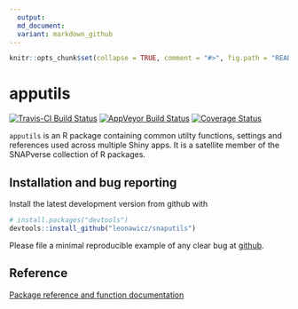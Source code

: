 ```yaml
---
  output:
  md_document:
  variant: markdown_github
---
```


<!-- README.md is generated from README.Rmd. Please edit that file -->

  ```r
knitr::opts_chunk$set(collapse = TRUE, comment = "#>", fig.path = "README-")
```

# apputils

[![Travis-CI Build Status](https://travis-ci.org/leonawicz/apputils.svg?branch=master)](https://travis-ci.org/leonawicz/rapputils)
[![AppVeyor Build Status](https://ci.appveyor.com/api/projects/status/github/leonawicz/apputils?branch=master&svg=true)](https://ci.appveyor.com/project/leonawicz/apputils)
[![Coverage Status](https://img.shields.io/codecov/c/github/leonawicz/apputils/master.svg)](https://codecov.io/github/leonawicz/apputils?branch=master)

`apputils` is an R package containing common utilty functions, settings and references used across multiple Shiny apps.
It is a satellite member of the SNAPverse collection of R packages.

## Installation and bug reporting

Install the latest development version from github with

```r
# install.packages("devtools")
devtools::install_github("leonawicz/snaputils")
```

Please file a minimal reproducible example of any clear bug at [github](https://github.com/leonawicz/apputils/issues).

## Reference

[Package reference and function documentation](https://leonawicz.github.io/apputils/)
